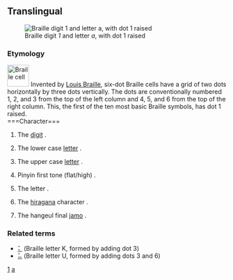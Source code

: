 {{see|1|a}}
==Translingual==
[[Image:Braille A1.svg|thumb|Braille digit ''1'' and letter ''a'', with dot 1 raised]]

===Etymology===
[[Image:Braille cell.svg|50px|left|Braille cell]]
Invented by [[w:Louis Braille|Louis Braille]], six-dot Braille cells have a grid of two dots horizontally by three dots vertically.  The dots are conventionally numbered 1, 2, and 3 from the top of the left column and 4, 5, and 6 from the top of the right column.  This, the first of the ten most basic Braille symbols, has dot 1 raised.
<br clear="left" />
===Character===
{{infl|mul|character}}

# {{context|Braille|often preceded by number sign [[⠼]]}} The [[digit]] {{term|1}}.
# {{context|Braille}} The lower case [[letter]] {{term|a}}.
# {{context|Braille|often preceded by capital sign [[⠠]]}} The upper case [[letter]] {{term|A}}.
# {{context|Chinese Braille}} Pinyin first tone (flat/high) {{term|ˉ}}.
# {{context|Hebrew Braille}} The letter {{term|sc=Hebr|א|tr=’||aleph}}.
# {{context|Japanese Braille}} The [[hiragana]] character {{term|sc=Jpan|あ|tr=a}}.
# {{context|Korean Braille}} The hangeul final [[jamo]] {{term|sc=Hang|ㄱ|tr=g||gieuk}}.

===Related terms===
* [[⠅]] (Braille letter K, formed by adding dot 3)
* [[⠥]] (Braille letter U, formed by adding dots 3 and 6)

[[Category:Braille digits|1]]
[[Category:Braille letters|a]]